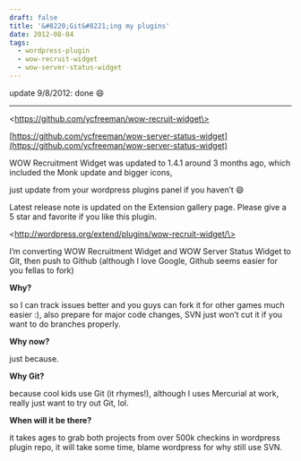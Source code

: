 ```yaml
---
draft: false
title: '&#8220;Git&#8221;ing my plugins'
date: 2012-08-04
tags:
  - wordpress-plugin
  - wow-recruit-widget
  - wow-server-status-widget
---
```

update 9/8/2012: done :smile:

---

\<https://github.com/ycfreeman/wow-recruit-widget\>

[https://github.com/ycfreeman/wow-server-status-widget](https://github.com/ycfreeman/wow-server-status-widget)

WOW Recruitment Widget was updated to 1.4.1 around 3 months ago, which included the Monk update and bigger icons,

just update from your wordpress plugins panel if you haven&#8217;t :smile:

Latest release note is updated on the Extension gallery page. Please give a 5 star and favorite if you like this plugin.

\<http://wordpress.org/extend/plugins/wow-recruit-widget/\>

I&#8217;m converting WOW Recruitment Widget and WOW Server Status Widget to Git, then push to Github (although I love Google, Github seems easier for you fellas to fork)

**Why?**

so I can track issues better and you guys can fork it for other games much easier :), also prepare for major code changes, SVN just won&#8217;t cut it if you want to do branches properly.

**Why now?**

just because.

**Why Git?**

because cool kids use Git (it rhymes!), although I uses Mercurial at work, really just want to try out Git, lol.

**When will it be there?**

it takes ages to grab both projects from over 500k checkins in wordpress plugin repo, it will take some time, blame wordpress for why still use SVN.

&nbsp;
